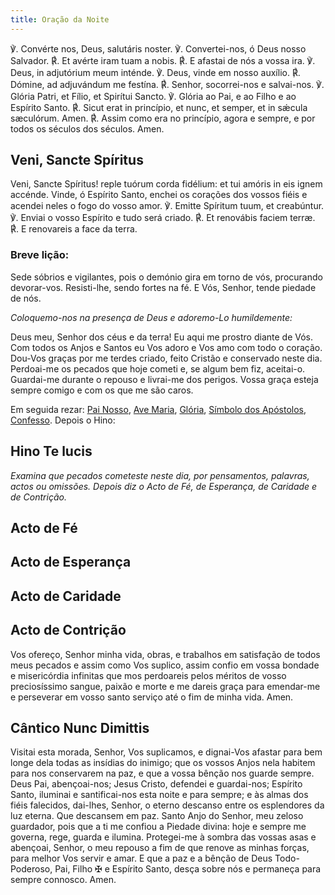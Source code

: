 ```yaml
---
title: Oração da Noite
---
```


<div class="grid grid-cols-2 gap-5">
  <span class="text-justify">℣. Convérte nos, Deus, salutáris noster.</span>
  <span class="text-justify">℣. Convertei-nos, ó Deus nosso Salvador.</span>
  <span class="text-justify">
    <span class="text-red-500">℟.</span> Et avérte iram tuam a nobis.
  </span>
  <span class="text-justify">
    <span class="text-red-500">℟.</span> E afastai de nós a vossa ira.
  </span>
  <span class="text-justify">℣. Deus, in adjutórium meum inténde.</span>
  <span class="text-justify">℣. Deus, vinde em nosso auxílio.</span>
  <span class="text-justify">
    <span class="text-red-500">℟.</span> Dómine, ad adjuvándum me festína.
  </span>
  <span class="text-justify">
    <span class="text-red-500">℟.</span> Senhor, socorrei-nos e salvai-nos.
  </span>
  <span class="text-justify">
    ℣. Glória Patri, et Fílio, et Spirítui Sancto.
  </span>
  <span class="text-justify">
    ℣. Glória ao Pai, e ao Filho e ao Espírito Santo.
  </span>
  <span class="text-justify">
    <span class="text-red-500">℟.</span> Sicut erat in princípio, et nunc, et
    semper, et in sǽcula sæculórum. Amen.
  </span>
  <span class="text-justify">
    <span class="text-red-500">℟.</span> Assim como era no princípio, agora e
    sempre, e por todos os séculos dos séculos. Amen.
  </span>
</div>

## Veni, Sancte Spíritus

<div class="grid grid-cols-2 gap-5">
  <span class="text-justify">
    Veni, Sancte Spíritus! reple tuórum corda fidélium: et tui amóris in eis
    ignem accénde.
  </span>
  <span class="text-justify">
    Vinde, ó Espírito Santo, enchei os corações dos vossos fiéis e acendei neles
    o fogo do vosso amor.
  </span>
  <span class="text-justify">℣. Emitte Spíritum tuum, et creabúntur.</span>
  <span class="text-justify">
    ℣. Enviai o vosso Espírito e tudo será criado.
  </span>
  <span class="text-justify">
    <span class="text-red-500">℟.</span> Et renovábis faciem terræ.
  </span>
  <span class="text-justify">
    <span class="text-red-500">℟.</span> E renovareis a face da terra.
  </span>
</div>

### Breve lição:

Sede sóbrios e vigilantes, pois o demónio gira em torno de vós, procurando
devorar-vos. Resisti-lhe, sendo fortes na fé. E Vós, Senhor, tende piedade de
nós.

<em>Coloquemo-nos na presença de Deus e adoremo-Lo humildemente:</em>

Deus meu, Senhor dos céus e da terra! Eu aqui me prostro diante de Vós. Com
todos os Anjos e Santos eu Vos adoro e Vos amo com todo o coração. Dou-Vos
graças por me terdes criado, feito Cristão e conservado neste dia. Perdoai-me
os pecados que hoje cometi e, se algum bem fiz, aceitai-o. Guardai-me durante
o repouso e livrai-me dos perigos. Vossa graça esteja sempre comigo e com os
que me são caros.

Em seguida rezar: [Pai Nosso](/devocionario/oracoes/painosso), [Ave Maria](/devocionario/oracoes/avemaria), [Glória](/devocionario/oracoes/gloria), [Símbolo dos Apóstolos](/devocionario/oracoes/simboloapostolos),
[Confesso](/devocionario/oracoes/confesso). Depois o Hino:


## Hino Te lucis

<TeLucis />

<em>
  Examina que pecados cometeste neste dia, por pensamentos, palavras, actos ou
  omissões. Depois diz o Acto de Fé, de Esperança, de Caridade e de Contrição.
</em>


## Acto de Fé

<ActoFe />


## Acto de Esperança

<ActoEsperanca />


## Acto de Caridade

<ActoCaridade />


## Acto de Contrição

<ActoContricao />

Vos ofereço, Senhor minha vida, obras, e trabalhos em satisfação de todos meus
pecados e assim como Vos suplico, assim confio em vossa bondade e misericórdia
infinitas que mos perdoareis pelos méritos de vosso preciosíssimo sangue,
paixão e morte e me dareis graça para emendar-me e perseverar em vosso santo
serviço até o fim de minha vida. Amen.


## Cântico Nunc Dimittis

<NuncDimittis />

Visitai esta morada, Senhor, Vos suplicamos, e dignai-Vos afastar para bem
longe dela todas as insídias do inimigo; que os vossos Anjos nela habitem
para nos conservarem na paz, e que a vossa bênção nos guarde sempre. Deus
Pai, abençoai-nos; Jesus Cristo, defendei e guardai-nos; Espírito Santo,
iluminai e santificai-nos esta noite e para sempre; e às almas dos fiéis
falecidos, dai-lhes, Senhor, o eterno descanso entre os esplendores da luz
eterna. Que descansem em paz. Santo Anjo do Senhor, meu zeloso guardador,
pois que a ti me confiou a Piedade divina: hoje e sempre me governa, rege,
guarda e ilumina. Protegei-me à sombra das vossas asas e abençoai, Senhor, o
meu repouso a fim de que renove as minhas forças, para melhor Vos servir e
amar. E que a paz e a bênção de Deus Todo-Poderoso, Pai, Filho ✠ e
Espírito Santo, desça sobre nós e permaneça para sempre connosco. Amen.
